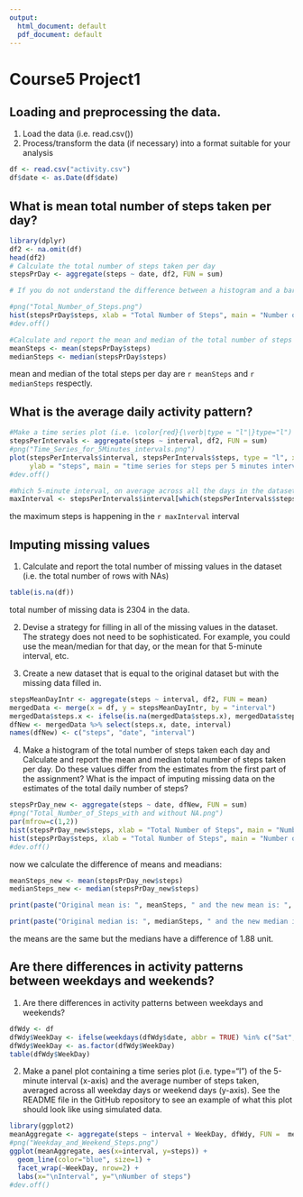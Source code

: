 ```yaml
---
output:
  html_document: default
  pdf_document: default
---
```

Course5 Project1
===============================

## Loading and preprocessing the data.

1. Load the data (i.e. \color{red}{\verb|read.csv()|}read.csv())
2. Process/transform the data (if necessary) into a format suitable for your analysis

```r
df <- read.csv("activity.csv")
df$date <- as.Date(df$date)
```

## What is mean total number of steps taken per day?

```r
library(dplyr)
df2 <- na.omit(df)
head(df2)
# Calculate the total number of steps taken per day
stepsPrDay <- aggregate(steps ~ date, df2, FUN = sum)

# If you do not understand the difference between a histogram and a barplot, research the difference between them. Make a histogram of the total number of steps taken each day

#png("Total_Number_of_Steps.png")
hist(stepsPrDay$steps, xlab = "Total Number of Steps", main = "Number of Steps Per Day")
#dev.off()

#Calculate and report the mean and median of the total number of steps taken per day
meanSteps <- mean(stepsPrDay$steps)
medianSteps <- median(stepsPrDay$steps)
```

mean and median of the total steps per day are `r meanSteps` and `r medianSteps` respectly.


## What is the average daily activity pattern?

```r
#Make a time series plot (i.e. \color{red}{\verb|type = "l"|}type="l") of the 5-minute interval (x-axis) and the average number of steps taken, averaged across all days (y-axis)
stepsPerIntervals <- aggregate(steps ~ interval, df2, FUN = sum)
#png("Time_Series_for_5Minutes_intervals.png")
plot(stepsPerIntervals$interval, stepsPerIntervals$steps, type = "l", xlab = "5 minutes intervals",
     ylab = "steps", main = "time series for steps per 5 minutes intervals")
#dev.off()

#Which 5-minute interval, on average across all the days in the dataset, contains the maximum number of steps?
maxInterval <- stepsPerIntervals$interval[which(stepsPerIntervals$steps == max(stepsPerIntervals$steps))]
```

the maximum steps is happening in the `r maxInterval` interval

## Imputing missing values

1. Calculate and report the total number of missing values in the dataset (i.e. the total number of rows with \color{red}{\verb|NA|}NAs)

```r
table(is.na(df))
```

total number of missing data is 2304 in the data. 

2. Devise a strategy for filling in all of the missing values in the dataset. The strategy does not need to be sophisticated. For example, you could use the mean/median for that day, or the mean for that 5-minute interval, etc.

3. Create a new dataset that is equal to the original dataset but with the missing data filled in.

```r
stepsMeanDayIntr <- aggregate(steps ~ interval, df2, FUN = mean)
mergedData <- merge(x = df, y = stepsMeanDayIntr, by = "interval")
mergedData$steps.x <- ifelse(is.na(mergedData$steps.x), mergedData$steps.y, mergedData$steps.x)
dfNew <- mergedData %>% select(steps.x, date, interval)
names(dfNew) <- c("steps", "date", "interval")
```

4. Make a histogram of the total number of steps taken each day and Calculate and report the mean and median total number of steps taken per day. Do these values differ from the estimates from the first part of the assignment? What is the impact of imputing missing data on the estimates of the total daily number of steps?

```r
stepsPrDay_new <- aggregate(steps ~ date, dfNew, FUN = sum)
#png("Total_Number_of_Steps_with and without NA.png")
par(mfrow=c(1,2))
hist(stepsPrDay_new$steps, xlab = "Total Number of Steps", main = "Number of Steps Per Day with NA Replaced", col = "blue", ylim = c(0, 35))
hist(stepsPrDay$steps, xlab = "Total Number of Steps", main = "Number of Steps Per Day", col = "red", ylim = c(0, 35))
#dev.off()
```

now we calculate the difference of means and meadians:
```r
meanSteps_new <- mean(stepsPrDay_new$steps)
medianSteps_new <- median(stepsPrDay_new$steps)

print(paste("Original mean is: ", meanSteps, " and the new mean is: ", meanSteps_new, " and the difference is: ", meanSteps - meanSteps_new))

print(paste("Original median is: ", medianSteps, " and the new median is: ", medianSteps_new, " and the difference is: ", -medianSteps + medianSteps_new))
```

the means are the same but the medians have a difference of 1.88 unit.

## Are there differences in activity patterns between weekdays and weekends?

1. Are there differences in activity patterns between weekdays and weekends?

```r
dfWdy <- df
dfWdy$WeekDay <- ifelse(weekdays(dfWdy$date, abbr = TRUE) %in% c("Sat", "Sun"), "Weekend", "Weekday")
dfWdy$WeekDay <- as.factor(dfWdy$WeekDay)
table(dfWdy$WeekDay)
```

2. Make a panel plot containing a time series plot (i.e. \color{red}{\verb|type = "l"|}type="l") of the 5-minute interval (x-axis) and the average number of steps taken, averaged across all weekday days or weekend days (y-axis). See the README file in the GitHub repository to see an example of what this plot should look like using simulated data.

```r
library(ggplot2)
meanAggregate <- aggregate(steps ~ interval + WeekDay, dfWdy, FUN =  mean)
#png("Weekday_and_Weekend_Steps.png")
ggplot(meanAggregate, aes(x=interval, y=steps)) + 
  geom_line(color="blue", size=1) + 
  facet_wrap(~WeekDay, nrow=2) +
  labs(x="\nInterval", y="\nNumber of steps")
#dev.off()
```




































